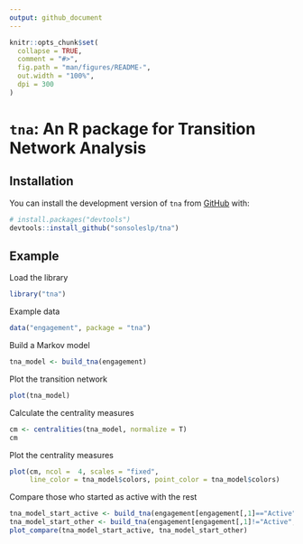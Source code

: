 ```yaml
---
output: github_document
---
```


<!-- README.md is generated from README.Rmd. Please edit that file -->

```r
knitr::opts_chunk$set(
  collapse = TRUE,
  comment = "#>",
  fig.path = "man/figures/README-",
  out.width = "100%",
  dpi = 300
)
```

# `tna`: An R package for Transition Network Analysis

<!-- badges: start -->
<!-- badges: end -->


## Installation

You can install the development version of `tna` from [GitHub](https://github.com/) with:

```r
# install.packages("devtools")
devtools::install_github("sonsoleslp/tna")
```

## Example

Load the library
```r
library("tna")
```

Example data
```r
data("engagement", package = "tna")
```

Build a Markov model
```r
tna_model <- build_tna(engagement)
```

Plot the transition network
```r
plot(tna_model)
```

Calculate the centrality measures
```r
cm <- centralities(tna_model, normalize = T)
cm
```

Plot the centrality measures
```r
plot(cm, ncol =  4, scales = "fixed",
     line_color = tna_model$colors, point_color = tna_model$colors) 
```
Compare those who started as active with the rest
```r
tna_model_start_active <- build_tna(engagement[engagement[,1]=="Active",])
tna_model_start_other <- build_tna(engagement[engagement[,1]!="Active",])
plot_compare(tna_model_start_active, tna_model_start_other)
```

